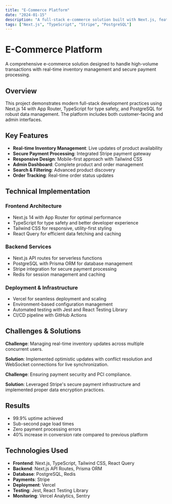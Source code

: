 ```yaml
---
title: "E-Commerce Platform"
date: "2024-01-15"
description: "A full-stack e-commerce solution built with Next.js, featuring real-time inventory management and payment processing."
tags: ["Next.js", "TypeScript", "Stripe", "PostgreSQL"]
---
```


# E-Commerce Platform

A comprehensive e-commerce solution designed to handle high-volume transactions with real-time inventory management and secure payment processing.

## Overview

This project demonstrates modern full-stack development practices using Next.js 14 with App Router, TypeScript for type safety, and PostgreSQL for robust data management. The platform includes both customer-facing and admin interfaces.

## Key Features

- **Real-time Inventory Management**: Live updates of product availability
- **Secure Payment Processing**: Integrated Stripe payment gateway
- **Responsive Design**: Mobile-first approach with Tailwind CSS
- **Admin Dashboard**: Complete product and order management
- **Search & Filtering**: Advanced product discovery
- **Order Tracking**: Real-time order status updates

## Technical Implementation

### Frontend Architecture
- Next.js 14 with App Router for optimal performance
- TypeScript for type safety and better developer experience
- Tailwind CSS for responsive, utility-first styling
- React Query for efficient data fetching and caching

### Backend Services
- Next.js API routes for serverless functions
- PostgreSQL with Prisma ORM for database management
- Stripe integration for secure payment processing
- Redis for session management and caching

### Deployment & Infrastructure
- Vercel for seamless deployment and scaling
- Environment-based configuration management
- Automated testing with Jest and React Testing Library
- CI/CD pipeline with GitHub Actions

## Challenges & Solutions

**Challenge**: Managing real-time inventory updates across multiple concurrent users.

**Solution**: Implemented optimistic updates with conflict resolution and WebSocket connections for live synchronization.

**Challenge**: Ensuring payment security and PCI compliance.

**Solution**: Leveraged Stripe's secure payment infrastructure and implemented proper data encryption practices.

## Results

- 99.9% uptime achieved
- Sub-second page load times
- Zero payment processing errors
- 40% increase in conversion rate compared to previous platform

## Technologies Used

- **Frontend**: Next.js, TypeScript, Tailwind CSS, React Query
- **Backend**: Next.js API Routes, Prisma ORM
- **Database**: PostgreSQL, Redis
- **Payments**: Stripe
- **Deployment**: Vercel
- **Testing**: Jest, React Testing Library
- **Monitoring**: Vercel Analytics, Sentry

